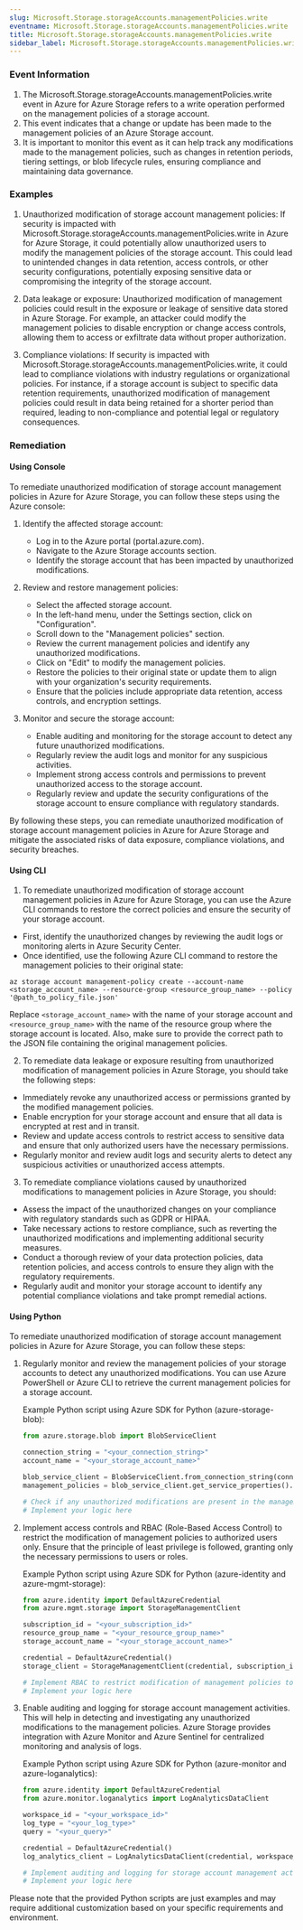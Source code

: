 ```yaml
--- 
slug: Microsoft.Storage.storageAccounts.managementPolicies.write
eventname: Microsoft.Storage.storageAccounts.managementPolicies.write
title: Microsoft.Storage.storageAccounts.managementPolicies.write
sidebar_label: Microsoft.Storage.storageAccounts.managementPolicies.write
---
```

                       
### Event Information

1. The Microsoft.Storage.storageAccounts.managementPolicies.write event in Azure for Azure Storage refers to a write operation performed on the management policies of a storage account.
2. This event indicates that a change or update has been made to the management policies of an Azure Storage account.
3. It is important to monitor this event as it can help track any modifications made to the management policies, such as changes in retention periods, tiering settings, or blob lifecycle rules, ensuring compliance and maintaining data governance.


### Examples

1. Unauthorized modification of storage account management policies: If security is impacted with Microsoft.Storage.storageAccounts.managementPolicies.write in Azure for Azure Storage, it could potentially allow unauthorized users to modify the management policies of the storage account. This could lead to unintended changes in data retention, access controls, or other security configurations, potentially exposing sensitive data or compromising the integrity of the storage account.

2. Data leakage or exposure: Unauthorized modification of management policies could result in the exposure or leakage of sensitive data stored in Azure Storage. For example, an attacker could modify the management policies to disable encryption or change access controls, allowing them to access or exfiltrate data without proper authorization.

3. Compliance violations: If security is impacted with Microsoft.Storage.storageAccounts.managementPolicies.write, it could lead to compliance violations with industry regulations or organizational policies. For instance, if a storage account is subject to specific data retention requirements, unauthorized modification of management policies could result in data being retained for a shorter period than required, leading to non-compliance and potential legal or regulatory consequences.

### Remediation

#### Using Console

To remediate unauthorized modification of storage account management policies in Azure for Azure Storage, you can follow these steps using the Azure console:

1. Identify the affected storage account: 
   - Log in to the Azure portal (portal.azure.com).
   - Navigate to the Azure Storage accounts section.
   - Identify the storage account that has been impacted by unauthorized modifications.

2. Review and restore management policies:
   - Select the affected storage account.
   - In the left-hand menu, under the Settings section, click on "Configuration".
   - Scroll down to the "Management policies" section.
   - Review the current management policies and identify any unauthorized modifications.
   - Click on "Edit" to modify the management policies.
   - Restore the policies to their original state or update them to align with your organization's security requirements.
   - Ensure that the policies include appropriate data retention, access controls, and encryption settings.

3. Monitor and secure the storage account:
   - Enable auditing and monitoring for the storage account to detect any future unauthorized modifications.
   - Regularly review the audit logs and monitor for any suspicious activities.
   - Implement strong access controls and permissions to prevent unauthorized access to the storage account.
   - Regularly review and update the security configurations of the storage account to ensure compliance with regulatory standards.

By following these steps, you can remediate unauthorized modification of storage account management policies in Azure for Azure Storage and mitigate the associated risks of data exposure, compliance violations, and security breaches.

#### Using CLI

1. To remediate unauthorized modification of storage account management policies in Azure for Azure Storage, you can use the Azure CLI commands to restore the correct policies and ensure the security of your storage account. 

- First, identify the unauthorized changes by reviewing the audit logs or monitoring alerts in Azure Security Center.
- Once identified, use the following Azure CLI command to restore the management policies to their original state:

```
az storage account management-policy create --account-name <storage_account_name> --resource-group <resource_group_name> --policy '@path_to_policy_file.json'
```

Replace `<storage_account_name>` with the name of your storage account and `<resource_group_name>` with the name of the resource group where the storage account is located. Also, make sure to provide the correct path to the JSON file containing the original management policies.

2. To remediate data leakage or exposure resulting from unauthorized modification of management policies in Azure Storage, you should take the following steps:

- Immediately revoke any unauthorized access or permissions granted by the modified management policies.
- Enable encryption for your storage account and ensure that all data is encrypted at rest and in transit.
- Review and update access controls to restrict access to sensitive data and ensure that only authorized users have the necessary permissions.
- Regularly monitor and review audit logs and security alerts to detect any suspicious activities or unauthorized access attempts.

3. To remediate compliance violations caused by unauthorized modifications to management policies in Azure Storage, you should:

- Assess the impact of the unauthorized changes on your compliance with regulatory standards such as GDPR or HIPAA.
- Take necessary actions to restore compliance, such as reverting the unauthorized modifications and implementing additional security measures.
- Conduct a thorough review of your data protection policies, data retention policies, and access controls to ensure they align with the regulatory requirements.
- Regularly audit and monitor your storage account to identify any potential compliance violations and take prompt remedial actions.

#### Using Python

To remediate unauthorized modification of storage account management policies in Azure for Azure Storage, you can follow these steps:

1. Regularly monitor and review the management policies of your storage accounts to detect any unauthorized modifications. You can use Azure PowerShell or Azure CLI to retrieve the current management policies for a storage account.

   Example Python script using Azure SDK for Python (azure-storage-blob):

   ```python
   from azure.storage.blob import BlobServiceClient

   connection_string = "<your_connection_string>"
   account_name = "<your_storage_account_name>"

   blob_service_client = BlobServiceClient.from_connection_string(connection_string)
   management_policies = blob_service_client.get_service_properties().management_policies

   # Check if any unauthorized modifications are present in the management policies
   # Implement your logic here
   ```

2. Implement access controls and RBAC (Role-Based Access Control) to restrict the modification of management policies to authorized users only. Ensure that the principle of least privilege is followed, granting only the necessary permissions to users or roles.

   Example Python script using Azure SDK for Python (azure-identity and azure-mgmt-storage):

   ```python
   from azure.identity import DefaultAzureCredential
   from azure.mgmt.storage import StorageManagementClient

   subscription_id = "<your_subscription_id>"
   resource_group_name = "<your_resource_group_name>"
   storage_account_name = "<your_storage_account_name>"

   credential = DefaultAzureCredential()
   storage_client = StorageManagementClient(credential, subscription_id)

   # Implement RBAC to restrict modification of management policies to authorized users
   # Implement your logic here
   ```

3. Enable auditing and logging for storage account management activities. This will help in detecting and investigating any unauthorized modifications to the management policies. Azure Storage provides integration with Azure Monitor and Azure Sentinel for centralized monitoring and analysis of logs.

   Example Python script using Azure SDK for Python (azure-monitor and azure-loganalytics):

   ```python
   from azure.identity import DefaultAzureCredential
   from azure.monitor.loganalytics import LogAnalyticsDataClient

   workspace_id = "<your_workspace_id>"
   log_type = "<your_log_type>"
   query = "<your_query>"

   credential = DefaultAzureCredential()
   log_analytics_client = LogAnalyticsDataClient(credential, workspace_id)

   # Implement auditing and logging for storage account management activities
   # Implement your logic here
   ```

Please note that the provided Python scripts are just examples and may require additional customization based on your specific requirements and environment.


 